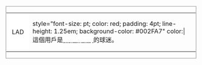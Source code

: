 <div style="float: left; border: solid silver 2px; margin: 1px;">
{| cellspacing="0" style="width: 238px; background: #white;"
| style="width: 45px; height: 45px; background: white; text-align: center; font-size: {{{5|{{{id-s|14}}}}}}pt; color: {{{id-fc|#002FA7}}};" |LAD
| style="font-size: {{{info-s|8}}}pt; color: red; padding: 4pt; line-height: 1.25em; background-color: #002FA7" color:| 這個用戶是'''[[洛杉磯道奇|<span style="color: white">洛杉磯道奇</span>]]'''的球迷。
|}</div>